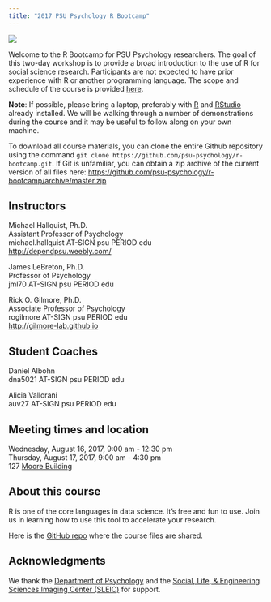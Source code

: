 ```yaml
---
title: "2017 PSU Psychology R Bootcamp"
---
```


![](https://www.r-project.org/Rlogo.png)

Welcome to the R Bootcamp for PSU Psychology researchers. The goal of this two-day workshop is to provide a broad introduction to the use of R for social science research. Participants are not expected to have prior experience with R or another programming language. The scope and schedule of the course is provided [here](https://psu-psychology.github.io/r-bootcamp/schedule.html).

**Note**: If possible, please bring a laptop, preferably with [R](https://cran.r-project.org) and [RStudio](https://www.rstudio.com/products/rstudio/download/) already installed. We will be walking through a number of demonstrations during the course and it may be useful to follow along on your own machine.

To download all course materials, you can clone the entire Github repository using the command ```git clone https://github.com/psu-psychology/r-bootcamp.git```. If Git is unfamiliar, you can obtain a zip archive of the current version of all files here: <https://github.com/psu-psychology/r-bootcamp/archive/master.zip>


## Instructors

Michael Hallquist, Ph.D.</br>
Assistant Professor of Psychology</br>
michael.hallquist AT-SIGN psu PERIOD edu</br>
[http://dependpsu.weebly.com/](http://dependpsu.weebly.com/)</br>

James LeBreton, Ph.D.</br>
Professor of Psychology</br>
jml70 AT-SIGN psu PERIOD edu</br>

Rick O. Gilmore, Ph.D.</br>
Associate Professor of Psychology</br>
rogilmore AT-SIGN psu PERIOD edu</br>
[http://gilmore-lab.github.io](http://gilmore-lab.github.io)</br>

## Student Coaches

Daniel Albohn</br>
dna5021 AT-SIGN psu PERIOD edu</br>

Alicia Vallorani</br>
auv27 AT-SIGN psu PERIOD edu</br>

## Meeting times and location

Wednesday, August 16, 2017, 9:00 am - 12:30 pm</br>
Thursday, August 17, 2017, 9:00 am - 4:30 pm</br>
127 [Moore Building](http://www.psumap.com/#Moore)

## About this course

R is one of the core languages in data science. It's free and fun to use. Join us in learning how to use this tool to accelerate your research.

Here is the [GitHub repo](https://github.com/psu-psychology/r-bootcamp/) where the course files are shared.

## Acknowledgments

We thank the [Department of Psychology](http://psych.la.psu.edu) and the [Social, Life, & Engineering Sciences Imaging Center (SLEIC)](http://imaging.psu.edu) for support.
